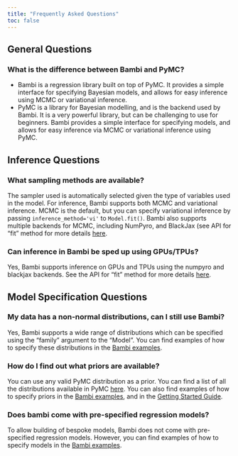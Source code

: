 ```yaml
---
title: "Frequently Asked Questions"
toc: false
---
```


## General Questions

### What is the difference between Bambi and PyMC?

* Bambi is a regression library built on top of PyMC. It provides a simple interface for 
specifying Bayesian models, and allows for easy inference using MCMC or variational 
inference.
* PyMC is a library for Bayesian modelling, and is the backend used by Bambi. 
It is a very powerful library, but can be challenging to use for beginners. 
Bambi provides a simple interface for specifying models, and allows for easy inference via
MCMC or variational inference using PyMC.

## Inference Questions

### What sampling methods are available?

The sampler used is automatically selected given the type of variables used in the model.
For inference, Bambi supports both MCMC and variational inference. 
MCMC is the default, but you can specify variational inference by passing 
`inference_method='vi'` to `Model.fit()`.
Bambi also supports multiple backends for MCMC, including NumPyro, and BlackJax
(see API for "fit" method for more details [here](https://bambinos.github.io/bambi/api_reference.html).

### Can inference in Bambi be sped up using GPUs/TPUs?

Yes, Bambi supports inference on GPUs and TPUs using the numpyro and blackjax backends. 
See the API for "fit" method for more details 
[here](https://bambinos.github.io/bambi/api_reference.html).

## Model Specification Questions

### My data has a non-normal distributions, can I still use Bambi?

Yes, Bambi supports a wide range of distributions which can be specified using the "family"
argument to the "Model". You can find examples of how to specify these distributions 
in the [Bambi examples](https://bambinos.github.io/bambi/examples.html).

### How do I find out what priors are available?

You can use any valid PyMC distribution as a prior. 
You can find a list of all the distributions available in PyMC [here](https://www.pymc.io/projects/docs/en/stable/api/distributions.html).
You can also find examples of how to specify priors in the [Bambi examples](https://bambinos.github.io/bambi/examples.html),
 and in the [Getting Started Guide](https://bambinos.github.io/bambi/notebooks/getting_started.html#Specifying-priors).

### Does bambi come with pre-specified regression models?

To allow building of bespoke models, Bambi does not come with pre-specified regression models.
However, you can find examples of how to specify models in the 
[Bambi examples](https://bambinos.github.io/bambi/examples.html).